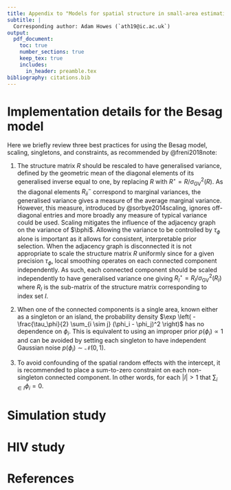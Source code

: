 ```yaml
---
title: Appendix to "Models for spatial structure in small-area estimation"
subtitle: |
  Corresponding author: Adam Howes (`ath19@ic.ac.uk`)
output:
  pdf_document:
    toc: true
    number_sections: true
    keep_tex: true
    includes:
      in_header: preamble.tex
bibliography: citations.bib
---
```


<!-- So that the tables and figures in this appendix are prefixed by "A." -->
\setcounter{table}{0}  
\renewcommand{\thetable}{A.\arabic{table}} 
\setcounter{figure}{0} 
\renewcommand{\thefigure}{A.\arabic{figure}}

\newpage

# Implementation details for the Besag model \label{app:freni}

Here we briefly review three best practices for using the Besag model, scaling, singletons, and constraints, as recommended by @freni2018note: 

1. \textit{Scaling}
The structure matrix $R$ should be rescaled to have generalised variance, defined by the geometric mean of the diagonal elements of its generalised inverse
\begin{equation}
    \sigma^2_{\text{GV}}(R) = \prod_{i = 1}^n (R^-_{ii})^{1/n} = \exp \left( \frac{1}{n} \sum_{i = 1}^n \log (R^-_{ii}) \right),
\end{equation}
equal to one, by replacing $R$ with $R^\star = R / \sigma^2_{\text{GV}}(R)$.
As the diagonal elements $R^-_{ii}$ correspond to marginal variances, the generalised variance gives a measure of the average marginal variance.
However, this measure, introduced by @sorbye2014scaling, ignores off-diagonal entries and more broadly any measure of typical variance could be used.
Scaling mitigates the influence of the adjacency graph on the variance of $\bphi$.
Allowing the variance to be controlled by $\tau_\phi$ alone is important as it allows for consistent, interpretable prior selection.
When the adjacency graph is disconnected it is not appropriate to scale the structure matrix $R$ uniformly since for a given precision $\tau_\phi$, local smoothing operates on each connected component independently.
As such, each connected component should be scaled independently to have generalised variance one giving $R^\star_I = R_I / \sigma^2_{\text{GV}}(R_I)$ where $R_I$ is the sub-matrix of the structure matrix corresponding to index set $I$.

2.
\textit{Singletons}
When one of the connected components is a single area, known either as a singleton or an island, the probability density $\exp \left( -\frac{\tau_\phi}{2} \sum_{i \sim j} (\phi_i - \phi_j)^2 \right)$ has no dependence on $\phi_i$.
This is equivalent to using an improper prior $p(\phi_i) \propto 1$ and can be avoided by setting each singleton to have independent Gaussian noise $p(\phi_i) \sim \mathcal{N}(0, 1)$.

3.
\textit{Constraints}
To avoid confounding of the spatial random effects with the intercept, it is recommended to place a sum-to-zero constraint on each non-singleton connected component.
In other words, for each $|I| > 1$ that $\sum_{i \in I} \phi_i = 0$.

\clearpage

# Simulation study

\begin{figure}[h]
\centering
\makebox[\textwidth][c]{\includegraphics[page=1]{depends/crps-boxplot-rho.pdf}}
\label{fig:crps-boxplot-rho-1}
\end{figure}

\begin{figure}[h]
\centering
\makebox[\textwidth][c]{\includegraphics[page=2]{depends/crps-boxplot-rho.pdf}}
\label{fig:crps-boxplot-rho-2}
\end{figure}

\begin{figure}[h]
\centering
\makebox[\textwidth][c]{\includegraphics[page=3]{depends/crps-boxplot-rho.pdf}}
\label{fig:crps-boxplot-rho-3}
\end{figure}

\begin{figure}[h]
\centering
\makebox[\textwidth][c]{\includegraphics[page=4]{depends/crps-boxplot-rho.pdf}}
\label{fig:crps-boxplot-rho-4}
\end{figure}

\begin{figure}[h]
\centering
\makebox[\textwidth][c]{\includegraphics[page=5]{depends/crps-boxplot-rho.pdf}}
\label{fig:crps-boxplot-rho-5}
\end{figure}

\begin{figure}[h]
\centering
\makebox[\textwidth][c]{\includegraphics[page=6]{depends/crps-boxplot-rho.pdf}}
\label{fig:crps-boxplot-rho-6}
\end{figure}

\begin{figure}[h]
\centering
\makebox[\textwidth][c]{\includegraphics[page=7]{depends/crps-boxplot-rho.pdf}}
\label{fig:crps-boxplot-rho-7}
\end{figure}

\begin{figure}[h]
\centering
\makebox[\textwidth][c]{\includegraphics[page=1]{depends/histogram-ecdf.pdf}}
\label{fig:histogram-ecdf-1}
\end{figure}

\begin{figure}[h]
\centering
\makebox[\textwidth][c]{\includegraphics[page=2]{depends/histogram-ecdf.pdf}}
\label{fig:histogram-ecdf-2}
\end{figure}

\begin{figure}[h]
\centering
\makebox[\textwidth][c]{\includegraphics[page=3]{depends/histogram-ecdf.pdf}}
\label{fig:histogram-ecdf-3}
\end{figure}

\begin{figure}[h]
\centering
\makebox[\textwidth][c]{\includegraphics[page=4]{depends/histogram-ecdf.pdf}}
\label{fig:histogram-ecdf-4}
\end{figure}

\begin{figure}[h]
\centering
\makebox[\textwidth][c]{\includegraphics[page=5]{depends/histogram-ecdf.pdf}}
\label{fig:histogram-ecdf-5}
\end{figure}

\begin{figure}[h]
\centering
\makebox[\textwidth][c]{\includegraphics[page=6]{depends/histogram-ecdf.pdf}}
\label{fig:histogram-ecdf-6}
\end{figure}

\begin{figure}[h]
\centering
\makebox[\textwidth][c]{\includegraphics[page=7]{depends/histogram-ecdf.pdf}}
\label{fig:histogram-ecdf-7}
\end{figure}

\begin{figure}[h]
\centering
\makebox[\textwidth][c]{\includegraphics[page=1]{depends/crps-maps.pdf}}
\label{fig:crps-maps-1}
\end{figure}

\begin{figure}[h]
\centering
\makebox[\textwidth][c]{\includegraphics[page=2]{depends/crps-maps.pdf}}
\label{fig:crps-maps-2}
\end{figure}

\begin{figure}[h]
\centering
\makebox[\textwidth][c]{\includegraphics[page=3]{depends/crps-maps.pdf}}
\label{fig:crps-maps-3}
\end{figure}

\begin{figure}[h]
\centering
\makebox[\textwidth][c]{\includegraphics[page=4]{depends/crps-maps.pdf}}
\label{fig:crps-maps-4}
\end{figure}

\begin{figure}[h]
\centering
\makebox[\textwidth][c]{\includegraphics[page=5]{depends/crps-maps.pdf}}
\label{fig:crps-maps-5}
\end{figure}

\begin{figure}[h]
\centering
\makebox[\textwidth][c]{\includegraphics[page=6]{depends/crps-maps.pdf}}
\label{fig:crps-maps-6}
\end{figure}

\begin{figure}[h]
\centering
\makebox[\textwidth][c]{\includegraphics[page=7]{depends/crps-maps.pdf}}
\label{fig:crps-maps-7}
\end{figure}

\clearpage

# HIV study

\clearpage

# References {#references .unnumbered}
